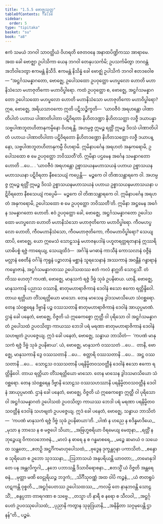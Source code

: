 ```yaml
---
title: "1.5.5 ဗောဇ္ဈသုတ္တ"
tableOfContents: false
sidebar:
  order: 5
type: "tipitaka"
basket: "su"
book: "a8"
---
```



<DynamicBreadcrumb />

<Division number="45" book="a8" e="ch" v="17" p="88">

<Paragraph number="430" book="a8">
ဧကံ သမယံ ဘဂဝါ သာဝတ္ထိယံ ဝိဟရတိ ဇေတဝနေ အနာထပိဏ္ဍိကဿ အာရာမေ. အထ ခေါ ဗောဇ္ဈာ ဥပါသိကာ ယေန ဘဂဝါ တေနုပသင်္ကမိ; ဥပသင်္ကမိတွာ ဘဂဝန္တံ အဘိဝါဒေတွာ ဧကမန္တံ နိသီဒိ. ဧကမန္တံ နိသိန္နံ ခေါ ဗောဇ္ဈံ ဥပါသိကံ ဘဂဝါ ဧတဒဝေါစ—
</Paragraph>

<Paragraph number="431" book="a8">
“အဋ္ဌင်္ဂသမန္နာဂတော, ဗောဇ္ဈေ, ဥပေါသထော ဥပဝုတ္ထော မဟပ္ဖလော ဟောတိ မဟာနိသံသော မဟာဇုတိကော မဟာဝိပ္ဖါရော. ကထံ ဥပဝုတ္ထော စ, ဗောဇ္ဈေ, အဋ္ဌင်္ဂသမန္နာဂတော ဥပေါသထော မဟပ္ဖလော ဟောတိ မဟာနိသံသော မဟာဇုတိကော မဟာဝိပ္ဖါရော? ဣဓ, ဗောဇ္ဈေ, အရိယသာဝကော ဣတိ ပဋိသဉ္စိက္ခတိ—  ‘ယာဝဇီဝံ အရဟန္တော ပါဏာတိပါတံ ပဟာယ ပါဏာတိပါတာ ပဋိဝိရတာ နိဟိတဒဏ္ဍာ နိဟိတသတ္ထာ လဇ္ဇီ ဒယာပန္နာ သဗ္ဗပါဏဘူတဟိတာနုကမ္ပိနော ဝိဟရန္တိ. အဟမ္ပဇ္ဇ ဣမဉ္စ ရတ္တိံ ဣမဉ္စ ဒိဝသံ ပါဏာတိပါတံ ပဟာယ ပါဏာတိပါတာ ပဋိဝိရတော နိဟိတဒဏ္ဍော နိဟိတသတ္ထော လဇ္ဇီ ဒယာပန္နော, သဗ္ဗပါဏဘူတဟိတာနုကမ္ပီ ဝိဟရာမိ. ဣမိနာပင်္ဂေန အရဟတံ အနုကရောမိ, ဥပေါသထော စ မေ ဥပဝုတ္ထော ဘဝိဿတီ’တိ. ဣမိနာ ပဌမေန အင်္ဂေန သမန္နာဂတော ဟောတိ …ပေ… .
</Paragraph>

<Paragraph number="432" book="a8">
‘ယာဝဇီဝံ အရဟန္တော ဥစ္စာသယနမဟာသယနံ ပဟာယ ဥစ္စာသယနမဟာသယနာ ပဋိဝိရတာ နီစသေယျံ ကပ္ပေန္တိ—  မဉ္စကေ ဝါ တိဏသန္ထာရကေ ဝါ. အဟမ္ပဇ္ဇ ဣမဉ္စ ရတ္တိံ ဣမဉ္စ ဒိဝသံ ဥစ္စာသယနမဟာသယနံ ပဟာယ ဥစ္စာသယနမဟာသယနာ ပဋိဝိရတော နီစသေယျံ ကပ္ပေမိ—  မဉ္စကေ ဝါ တိဏသန္ထာရကေ ဝါ. ဣမိနာပင်္ဂေန အရဟတံ အနုကရောမိ, ဥပေါသထော စ မေ ဥပဝုတ္ထော ဘဝိဿတီ’တိ. ဣမိနာ အဋ္ဌမေန အင်္ဂေန သမန္နာဂတော ဟောတိ. ဧဝံ ဥပဝုတ္ထော ခေါ, ဗောဇ္ဈေ, အဋ္ဌင်္ဂသမန္နာဂတော ဥပေါသထော မဟပ္ဖလော ဟောတိ မဟာနိသံသော မဟာဇုတိကော မဟာဝိပ္ဖါရော.
</Paragraph>

<Paragraph number="433" book="a8">
ကီဝမဟပ္ဖလော ဟောတိ, ကီဝမဟာနိသံသော, ကီဝမဟာဇုတိကော, ကီဝမဟာဝိပ္ဖါရော? သေယျထာပိ, ဗောဇ္ဈေ, ယော ဣမေသံ သောဠသန္နံ မဟာဇနပဒါနံ ပဟူတရတ္တရတနာနံ ဣဿရိယာဓိပစ္စံ ရဇ္ဇံ ကာရေယျ, သေယျထိဒံ—  အင်္ဂါနံ မဂဓာနံ ကာသီနံ ကောသလာနံ ဝဇ္ဇီနံ မလ္လာနံ စေတီနံ ဝင်္ဂါနံ ကုရူနံ ပဉ္စာလာနံ မစ္ဆာနံ သူရသေနာနံ အဿကာနံ အဝန္တီနံ ဂန္ဓာရာနံ ကမ္ဗောဇာနံ, အဋ္ဌင်္ဂသမန္နာဂတဿ ဥပေါသထဿ ဧတံ ကလံ နာဂ္ဃတိ သောဠသိံ. တံ ကိဿ ဟေတု? ကပဏံ, ဗောဇ္ဈေ, မာနုသကံ ရဇ္ဇံ ဒိဗ္ဗံ သုခံ ဥပနိဓာယ.
</Paragraph>

<Paragraph number="434" book="a8">
ယာနိ, ဗောဇ္ဈေ, မာနုသကာနိ ပညာသ ဝဿာနိ, စာတုမဟာရာဇိကာနံ ဒေဝါနံ ဧသော ဧကော ရတ္တိန္ဒိဝေါ. တာယ ရတ္တိယာ တိံသရတ္တိယော မာသော. တေန မာသေန ဒွါဒသမာသိယော သံဝစ္ဆရော. တေန သံဝစ္ဆရေန ဒိဗ္ဗာနိ ပဉ္စ ဝဿသတာနိ စာတုမဟာရာဇိကာနံ ဒေဝါနံ အာယုပ္ပမာဏံ. ဌာနံ ခေါ ပနေတံ, ဗောဇ္ဈေ, ဝိဇ္ဇတိ ယံ ဣဓေကစ္စော ဣတ္ထီ ဝါ ပုရိသော ဝါ အဋ္ဌင်္ဂသမန္နာဂတံ ဥပေါသထံ ဥပဝသိတွာ ကာယဿ ဘေဒါ ပရံ မရဏာ စာတုမဟာရာဇိကာနံ ဒေဝါနံ သဟဗျတံ ဥပပဇ္ဇေယျ. ဣဒံ ခေါ ပနေတံ, ဗောဇ္ဈေ, သန္ဓာယ ဘာသိတံ—  ‘ကပဏံ မာနုသကံ ရဇ္ဇံ ဒိဗ္ဗံ သုခံ ဥပနိဓာယ’.
</Paragraph>

<Paragraph number="435" book="a8">
ယံ, ဗောဇ္ဈေ, မာနုသကံ ဝဿသတံ …ပေ…  တာနိ, ဗောဇ္ဈေ, မာနုသကာနိ ဒွေ ဝဿသတာနိ …ပေ…  စတ္တာရိ ဝဿသတာနိ …ပေ…  အဋ္ဌ ဝဿသတာနိ …ပေ…  သောဠသ ဝဿသတာနိ ပရနိမ္မိတဝသဝတ္တီနံ ဒေဝါနံ ဧသော ဧကော ရတ္တိန္ဒိဝေါ. တာယ ရတ္တိယာ တိံသရတ္တိယော မာသော. တေန မာသေန ဒွါဒသမာသိယော သံဝစ္ဆရော. တေန သံဝစ္ဆရေန ဒိဗ္ဗာနိ သောဠသ ဝဿသဟဿာနိ ပရနိမ္မိတဝသဝတ္တီနံ ဒေဝါနံ အာယုပ္ပမာဏံ. ဌာနံ ခေါ ပနေတံ, ဗောဇ္ဈေ, ဝိဇ္ဇတိ ယံ ဣဓေကစ္စော ဣတ္ထီ ဝါ ပုရိသော ဝါ အဋ္ဌင်္ဂသမန္နာဂတံ ဥပေါသထံ ဥပဝသိတွာ ကာယဿ ဘေဒါ ပရံ မရဏာ ပရနိမ္မိတဝသဝတ္တီနံ ဒေဝါနံ သဟဗျတံ ဥပပဇ္ဇေယျ. ဣဒံ ခေါ ပနေတံ, ဗောဇ္ဈေ, သန္ဓာယ ဘာသိတံ—  ‘ကပဏံ မာနုသကံ ရဇ္ဇံ ဒိဗ္ဗံ သုခံ ဥပနိဓာယာ’တိ.
</Paragraph>

<Paragraph number="436" type="verses" book="a8">
_ပါဏံ န ဟညေ န စဒိန္နမာဒိယေ,_  
_မုသာ န ဘာသေ န စ မဇ္ဇပေါ သိယာ;_  
_အဗြဟ္မစရိယာ ဝိရမေယျ မေထုနာ,_  
_ရတ္တိံ န ဘုဉ္ဇေယျ ဝိကာလဘောဇနံ._  

</Paragraph>

<Paragraph number="437" type="verses" book="a8">
_မာလံ န ဓာရေ န စ ဂန္ဓမာစရေ,_  
_မဉ္စေ ဆမာယံ ဝ သယေထ သန္ထတေ;_  
_ဧတဉှိ အဋ္ဌင်္ဂိကမာဟုပေါသထံ,_  
_ဗုဒ္ဓေန ဒုက္ခန္တဂုနာ ပကာသိတံ._  

</Paragraph>

<Paragraph number="438" type="verses" book="a8">
_စန္ဒော စ သုရိယော စ ဥဘော သုဒဿနာ,_  
_ဩဘာသယံ အနုပရိယန္တိ ယာဝတာ;_  
_တမောနုဒါ တေ ပန အန္တလိက္ခဂါ,_  
_နဘေ ပဘာသန္တိ ဒိသာဝိရောစနာ._  

</Paragraph>

<Paragraph number="439" type="verses" book="a8">
_ဧတသ္မိံ ယံ ဝိဇ္ဇတိ အန္တရေ ဓနံ,_  
_မုတ္တာ မဏိ ဝေဠုရိယဉ္စ ဘဒ္ဒကံ;_  
_သိင်္ဂီသုဝဏ္ဏံ အထ ဝါပိ ကဉ္စနံ,_  
_ယံ ဇာတရူပံ ဟဋကန္တိ ဝုစ္စတိ._  

</Paragraph>

<Paragraph number="440" type="verses" book="a8">
_အဋ္ဌင်္ဂုပေတဿ ဥပေါသထဿ,_  
_ကလမ္ပိ တေ နာနုဘဝန္တိ သောဠသိံ;_  
_စန္ဒပ္ပဘာ တာရဂဏာ စ သဗ္ဗေ._  

</Paragraph>

<Paragraph number="441" type="verses" book="a8">
_တသ္မာ ဟိ နာရီ စ နရော စ သီလဝါ,_  
_အဋ္ဌင်္ဂုပေတံ ဥပဝဿုပေါသထံ;_  
_ပုညာနိ ကတွာန သုခုဒြယာနိ,_  
_အနိန္ဒိတာ သဂ္ဂမုပေန္တိ ဌာနန်”တိ._  


</Paragraph>
</Division>

<Paragraph number="442" type="center" book="a8">
ပဉ္စမံ.
</Paragraph>
